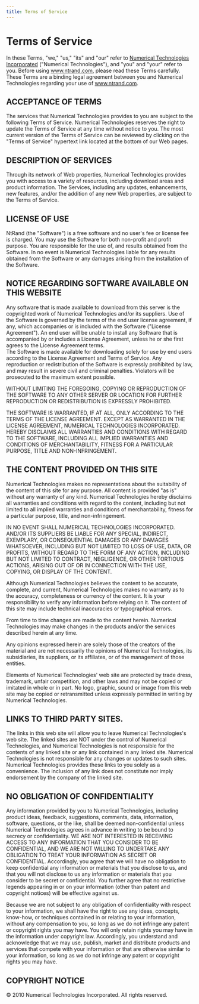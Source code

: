 ```yaml
---
title: Terms of Service
---
```


# Terms of Service

In these Terms, "we," "us," "its" and "our" refer to [Numerical Technologies Incorporated](http://www.numtech.com/) ("Numerical Technologies"), and "you" and "your" refer to you. Before using www.ntrand.com, please read these Terms carefully. These Terms are a binding legal agreement between you and Numerical Technologies regarding your use of www.ntrand.com.

## ACCEPTANCE OF TERMS

The services that Numerical Technologies provides to you are subject to the following Terms of Service. Numerical Technologies reserves the right to update the Terms of Service at any time without notice to you. The most current version of the Terms of Service can be reviewed by clicking on the "Terms of Service" hypertext link located at the bottom of our Web pages.

## DESCRIPTION OF SERVICES

Through its network of Web properties, Numerical Technologies provides you with access to a variety of resources, including download areas and product information. The Services, including any updates, enhancements, new features, and/or the addition of any new Web properties, are subject to the Terms of Service.

## LICENSE OF USE

NtRand (the "Software") is a free software and no user's fee or license fee is charged. You may use the Software for both non-profit and profit purpose. You are responsible for the use of, and results obtained from the Software. In no event is Numerical Technologies liable for any results obtained from the Software or any damages arising from the installation of the Software.

## NOTICE REGARDING SOFTWARE AVAILABLE ON THIS WEBSITE

Any software that is made available to download from this server is the copyrighted work of Numerical Technologies and/or its suppliers. Use of the Software is governed by the terms of the end user license agreement, if any, which accompanies or is included with the Software ("License Agreement"). An end user will be unable to install any Software that is accompanied by or includes a License Agreement, unless he or she first agrees to the License Agreement terms.\
The Software is made available for downloading solely for use by end users according to the License Agreement and Terms of Service. Any reproduction or redistribution of the Software is expressly prohibited by law, and may result in severe civil and criminal penalties. Violators will be prosecuted to the maximum extent possible.

WITHOUT LIMITING THE FOREGOING, COPYING OR REPRODUCTION OF THE SOFTWARE TO ANY OTHER SERVER OR LOCATION FOR FURTHER REPRODUCTION OR REDISTRIBUTION IS EXPRESSLY PROHIBITED.

THE SOFTWARE IS WARRANTED, IF AT ALL, ONLY ACCORDING TO THE TERMS OF THE LICENSE AGREEMENT. EXCEPT AS WARRANTED IN THE LICENSE AGREEMENT, NUMERICAL TECHNOLOGIES INCORPORATED. HEREBY DISCLAIMS ALL WARRANTIES AND CONDITIONS WITH REGARD TO THE SOFTWARE, INCLUDING ALL IMPLIED WARRANTIES AND CONDITIONS OF MERCHANTABILITY, FITNESS FOR A PARTICULAR PURPOSE, TITLE AND NON-INFRINGEMENT.

## THE CONTENT PROVIDED ON THIS SITE

Numerical Technologies makes no representations about the suitability of the content of this site for any purpose. All content is provided "as is" without any warranty of any kind. Numerical Technologies hereby disclaims all warranties and conditions with regard to the content, including but not limited to all implied warranties and conditions of merchantability, fitness for a particular purpose, title, and non-infringement.

IN NO EVENT SHALL NUMERICAL TECHNOLOGIES INCORPORATED. AND/OR ITS SUPPLIERS BE LIABLE FOR ANY SPECIAL, INDIRECT, EXEMPLARY, OR CONSEQUENTIAL DAMAGES OR ANY DAMAGES WHATSOEVER, INCLUDING BUT NOT LIMITED TO LOSS OF USE, DATA, OR PROFITS, WITHOUT REGARD TO THE FORM OF ANY ACTION, INCLUDING BUT NOT LIMITED TO CONTRACT, NEGLIGENCE, OR OTHER TORTIOUS ACTIONS, ARISING OUT OF OR IN CONNECTION WITH THE USE, COPYING, OR DISPLAY OF THE CONTENT.

Although Numerical Technologies believes the content to be accurate, complete, and current, Numerical Technologies makes no warranty as to the accuracy, completeness or currency of the content. It is your responsibility to verify any information before relying on it. The content of this site may include technical inaccuracies or typographical errors.

From time to time changes are made to the content herein. Numerical Technologies may make changes in the products and/or the services described herein at any time.

Any opinions expressed herein are solely those of the creators of the material and are not necessarily the opinions of Numerical Technologies, its subsidiaries, its suppliers, or its affiliates, or of the management of those entities.

Elements of Numerical Technologies' web site are protected by trade dress, trademark, unfair competition, and other laws and may not be copied or imitated in whole or in part. No logo, graphic, sound or image from this web site may be copied or retransmitted unless expressly permitted in writing by Numerical Technologies.

## LINKS TO THIRD PARTY SITES.

The links in this web site will allow you to leave Numerical Technologies's web site. The linked sites are NOT under the control of Numerical Technologies, and Numerical Technologies is not responsible for the contents of any linked site or any link contained in any linked site. Numerical Technologies is not responsible for any changes or updates to such sites. Numerical Technologies provides these links to you solely as a convenience. The inclusion of any link does not constitute nor imply endorsement by the company of the linked site.

## NO OBLIGATION OF CONFIDENTIALITY

Any information provided by you to Numerical Technologies, including product ideas, feedback, suggestions, comments, data, information, software, questions, or the like, shall be deemed non-confidential unless Numerical Technologies agrees in advance in writing to be bound to secrecy or confidentiality. WE ARE NOT INTERESTED IN RECEIVING ACCESS TO ANY INFORMATION THAT YOU CONSIDER TO BE CONFIDENTIAL, AND WE ARE NOT WILLING TO UNDERTAKE ANY OBLIGATION TO TREAT YOUR INFORMATION AS SECRET OR CONFIDENTIAL. Accordingly, you agree that we will have no obligation to keep confidential any information or materials that you disclose to us, and that you will not disclose to us any information or materials that you consider to be secret or confidential. You further agree that no restrictive legends appearing in or on your information (other than patent and copyright notices) will be effective against us.

Because we are not subject to any obligation of confidentiality with respect to your information, we shall have the right to use any ideas, concepts, know-how, or techniques contained in or relating to your information, without any compensation to you, so long as we do not infringe any patent or copyright rights you may have. You will only retain rights you may have in the information under copyright law. Accordingly, you understand and acknowledge that we may use, publish, market and distribute products and services that compete with your information or that are otherwise similar to your information, so long as we do not infringe any patent or copyright rights you may have.

## COPYRIGHT NOTICE

© 2010 Numerical Technologies Incorporated. All rights reserved.
